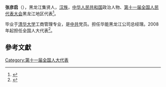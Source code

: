 '''张彦启'''（{{bd|1961年||}}），黑龙江集贤人，[[汉族|汉族]]，[[中华人民共和国|中华人民共和国]]政治人物、[[第十一届全国人民代表大会|第十一届全国人民代表大会]]黑龙江地区代表<ref>{{cite web|author=新华网|title=第十一届全国人大代表|url=http://news.xinhuanet.com/ziliao/2008-03/03/content_7708230.htm?node=36628|publisher=新华网|accessdate=2014-01-07|archive-date=2014-01-10|archive-url=https://web.archive.org/web/20140110211415/http://news.xinhuanet.com/ziliao/2008-03/03/content_7708230.htm?node=36628|dead-url=no}}</ref>。

毕业于[[清华大学|清华大学]]工商管理专业，是[[中共|中共]]党员。担任华能黑龙江公司总经理。2008年起担任全国人大代表<ref>{{cite news|title=全国人大代表信息-张彦启|url= http://210.82.31.1:8084/delegate/viewDelegate.action?dbid=110589|accessdate=2013-04-05|newspaper=全国人大网|archive-url=https://web.archive.org/web/20140313001530/http://www.npc.gov.cn/delegate/viewDelegate.action?dbid=110589|archive-date=2014-03-13|dead-url=yes}}</ref>。

==參考文獻==
{{reflist}}
[[Category:第十一届全国人大代表|Category:第十一届全国人大代表]]